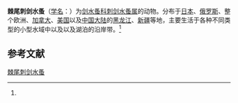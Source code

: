 {{Speciesbox
| name = 棘尾刺剑水蚤
| status = 
| status_system = 
| image = 
| genus = Acanthocyclops
| species = bicuspidatus
| authority = (Claus, 1857)<ref name='id12590'>{{cite web| url =http://www.bioinfo.cn/db05/BjdwSpecies.php?action=view&id=12590| title =棘尾刺剑水蚤| work =《中国动物物种编目数据库》| publisher =中国科学院微生物研究所| author =中国科学院动物研究所| accessdate =2009-04-28| deadurl =yes| archiveurl =https://web.archive.org/web/20160305025948/http://www.bioinfo.cn/db05/BjdwSpecies.php?action=view&id=12590| archivedate =2016-03-05}}</ref>
}}

'''棘尾刺剑水蚤'''（[[学名|学名]]：{{lang|la|''Acanthocyclops bicuspidatus''}}）为[[剑水蚤科|剑水蚤科]][[刺剑水蚤属|刺剑水蚤属]]的动物。分布于[[日本|日本]]、[[俄罗斯|俄罗斯]]、整个欧洲、[[加拿大|加拿大]]、[[美国|美国]]以及[[中国大陆|中国大陆]]的[[黑龙江|黑龙江]]、[[新疆|新疆]]等地，主要生活于各种不同类型的小型水域中以及以及湖泊的沿岸带。<ref name='id12590'/>

== 参考文献 ==
{{reflist}}

{{Wikispecies|Acanthocyclops bicuspidatus}}
{{Taxonbar|from=Q13222426}}

[[Category:刺剑水蚤属|棘尾刺剑水蚤]]


{{节肢动物小作品}}
